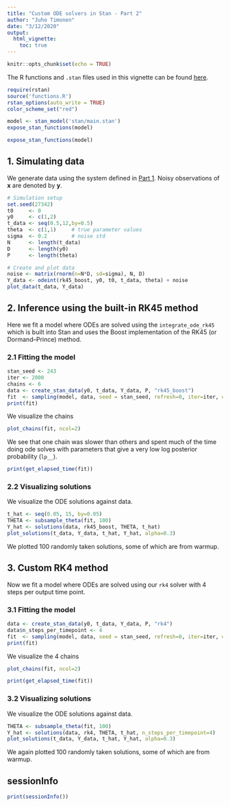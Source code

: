 ```yaml
---
title: "Custom ODE solvers in Stan - Part 2"
author: "Juho Timonen"
date: "3/12/2020"
output: 
  html_vignette:
    toc: true
---
```


```r
knitr::opts_chunk$set(echo = TRUE)
```

The R functions and `.stan` files used in this vignette can be found [here](https://github.com/jtimonen/odeint-stan).

```r
require(rstan)
source('functions.R')
rstan_options(auto_write = TRUE)
color_scheme_set("red")
```

```r
model <- stan_model('stan/main.stan')
expose_stan_functions(model)
```

```r
expose_stan_functions(model)
```

## 1. Simulating data
We generate data using the system defined in [Part 1]('https://github.com/jtimonen/odeint-stan/part1.html'). Noisy observations of **x** are denoted by **y**.
```r
# Simulation setup
set.seed(27342)
t0     <- 0
y0     <- c(1,2)
t_data <- seq(0.5,12,by=0.5)
theta  <- c(1,1)     # true parameter values
sigma  <- 0.2        # noise std
N      <- length(t_data)
D      <- length(y0)
P      <- length(theta)

# Create and plot data
noise <- matrix(rnorm(n=N*D, sd=sigma), N, D)
Y_data <- odeint(rk45_boost, y0, t0, t_data, theta) + noise
plot_data(t_data, Y_data)
```

## 2. Inference using the built-in RK45 method

Here we fit a model where ODEs are solved using the `integrate_ode_rk45` which is built into Stan and uses the Boost implementation of the RK45 (or Dormand–Prince) method.

### 2.1 Fitting the model
```r
stan_seed <- 243
iter <- 2000
chains <- 6
data <- create_stan_data(y0, t_data, Y_data, P, "rk45_boost")
fit  <- sampling(model, data, seed = stan_seed, refresh=0, iter=iter, chains=chains)
print(fit)
```

We visualize the chains
```r
plot_chains(fit, ncol=2)
```

We see that one chain was slower than others and spent much of the time doing ode solves with parameters that give a very low log posterior probability (`lp__`).
```r
print(get_elapsed_time(fit))
```

### 2.2 Visualizing solutions
We visualize the ODE solutions against data.
```r
t_hat <- seq(0.05, 15, by=0.05)
THETA <- subsample_theta(fit, 100)
Y_hat <- solutions(data, rk45_boost, THETA, t_hat)
plot_solutions(t_data, Y_data, t_hat, Y_hat, alpha=0.3)
```

We plotted 100 randomly taken solutions, some of which are from warmup.

## 3. Custom RK4 method

Now we fit a model where ODEs are solved using our `rk4` solver with 4 steps per output time point.

### 3.1 Fitting the model
```r
data <- create_stan_data(y0, t_data, Y_data, P, "rk4")
data$n_steps_per_timepoint <- 4
fit  <- sampling(model, data, seed = stan_seed, refresh=0, iter=iter, chains=chains)
print(fit)
```

We visualize the 4 chains
```r
plot_chains(fit, ncol=2)
```

```r
print(get_elapsed_time(fit))
```

### 3.2 Visualizing solutions
We visualize the ODE solutions against data.
```r
THETA <- subsample_theta(fit, 100)
Y_hat <- solutions(data, rk4, THETA, t_hat, n_steps_per_timepoint=4)
plot_solutions(t_data, Y_data, t_hat, Y_hat, alpha=0.3)
```

We again plotted 100 randomly taken solutions, some of which are from warmup.

## sessionInfo
```r
print(sessionInfo())
```
